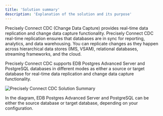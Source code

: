 ```yaml
---
title: 'Solution summary'
description: 'Explanation of the solution and its purpose'
---
```


Precisely Connect CDC (Change Data Capture) provides real-time data replication and change data capture functionality. Precisely Connect CDC real-time replication ensures that databases are in sync for reporting, analytics, and data warehousing. You can replicate changes as they happen across hierarchical data stores (IMS, VSAM), relational databases, streaming frameworks, and the cloud.

Precisely Connect CDC supports EDB Postgres Advanced Server and PostgreSQL databases in different modes as either a source or target database for real-time data replication and change data capture functionality.

![Precisely Connect CDC Solution Summary](Images/ConnectCDCSolutionSummary.png)

In the diagram, EDB Postgres Advanced Server and PostgreSQL can be either the source database or target database, depending on your configuration.